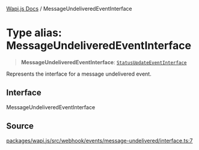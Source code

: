 [Wapi.js Docs](../README.mdx) / MessageUndeliveredEventInterface

# Type alias: MessageUndeliveredEventInterface

> **MessageUndeliveredEventInterface**: [`StatusUpdateEventInterface`](../interfaces/StatusUpdateEventInterface.mdx)

Represents the interface for a message undelivered event.

## Interface

MessageUndeliveredEventInterface

## Source

[packages/wapi.js/src/webhook/events/message-undelivered/interface.ts:7](https://github.com/sarthakjdev/wapi.js/blob/161a86b914b71fc7ac25ae9ad145786137f3f4f9/packages/wapi.js/src/webhook/events/message-undelivered/interface.ts#L7)
